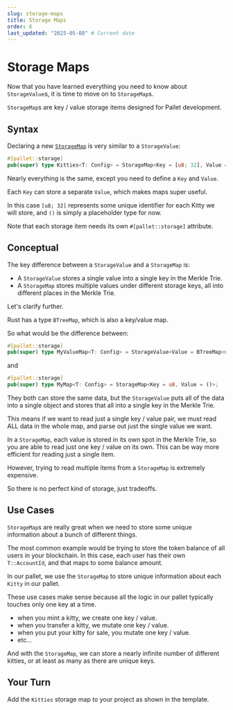 ```yaml
---
slug: storage-maps
title: Storage Maps
order: 6
last_updated: "2025-05-08" # Current date
---
```


# Storage Maps

Now that you have learned everything you need to know about `StorageValue`s, it is time to move on to `StorageMap`s.

`StorageMap`s are key / value storage items designed for Pallet development.

## Syntax

Declaring a new [`StorageMap`](https://docs.rs/frame-support/38.0.0/frame_support/storage/types/struct.StorageMap.html) is very similar to a `StorageValue`:

```rust
#[pallet::storage]
pub(super) type Kitties<T: Config> = StorageMap<Key = [u8; 32], Value = ()>;
```

Nearly everything is the same, except you need to define a `Key` and `Value`.

Each `Key` can store a separate `Value`, which makes maps super useful.

In this case `[u8; 32]` represents some unique identifier for each Kitty we will store, and `()` is simply a placeholder type for now.

Note that each storage item needs its own `#[pallet::storage]` attribute.

## Conceptual

The key difference between a `StorageValue` and a `StorageMap` is:

- A `StorageValue` stores a single value into a single key in the Merkle Trie.
- A `StorageMap` stores multiple values under different storage keys, all into different places in the Merkle Trie.

Let's clarify further.

Rust has a type `BTreeMap`, which is also a key/value map.

So what would be the difference between:

```rust
#[pallet::storage]
pub(super) type MyValueMap<T: Config> = StorageValue<Value = BTreeMap<u8, ()>>;
```

and

```rust
#[pallet::storage]
pub(super) type MyMap<T: Config> = StorageMap<Key = u8, Value = ()>;
```

They both can store the same data, but the `StorageValue` puts all of the data into a single object and stores that all into a single key in the Merkle Trie.

This means if we want to read just a single key / value pair, we must read ALL data in the whole map, and parse out just the single value we want.

In a `StorageMap`, each value is stored in its own spot in the Merkle Trie, so you are able to read just one key / value on its own. This can be way more efficient for reading just a single item.

However, trying to read multiple items from a `StorageMap` is extremely expensive.

So there is no perfect kind of storage, just tradeoffs.

## Use Cases

`StorageMap`s are really great when we need to store some unique information about a bunch of different things.

The most common example would be trying to store the token balance of all users in your blockchain. In this case, each user has their own `T::AccountId`, and that maps to some balance amount.

In our pallet, we use the `StorageMap` to store unique information about each `Kitty` in our pallet.

These use cases make sense because all the logic in our pallet typically touches only one key at a time.

- when you mint a kitty, we create one key / value.
- when you transfer a kitty, we mutate one key / value.
- when you put your kitty for sale, you mutate one key / value.
- etc...

And with the `StorageMap`, we can store a nearly infinite number of different kitties, or at least as many as there are unique keys.

## Your Turn

Add the `Kitties` storage map to your project as shown in the template.
